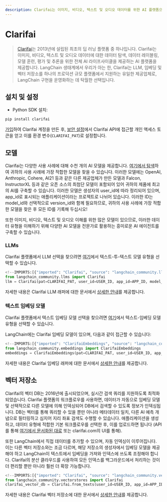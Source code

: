 ```yaml
---
description: Clarifai는 이미지, 비디오, 텍스트 및 오디오 데이터를 위한 AI 플랫폼으로, LLM, 임베딩 및 벡터 저장소를 지원합니다.
---
```


# Clarifai

> [Clarifai](https://clarifai.com)는 2013년에 설립된 최초의 딥 러닝 플랫폼 중 하나입니다. Clarifai는 이미지, 비디오, 텍스트 및 오디오 데이터에 대한 데이터 탐색, 데이터 레이블링, 모델 훈련, 평가 및 추론을 위한 전체 AI 라이프사이클을 제공하는 AI 플랫폼을 제공합니다. LangChain 생태계에서 우리가 아는 한, Clarifai는 LLM, 임베딩 및 벡터 저장소를 하나의 프로덕션 규모 플랫폼에서 지원하는 유일한 제공업체로, LangChain 구현을 운영화하는 데 탁월한 선택입니다.

## 설치 및 설정
- Python SDK 설치:
```bash
pip install clarifai
```

[가입](https://clarifai.com/signup)하여 Clarifai 계정을 만든 후, [보안 설정](https://clarifai.com/settings/security)에서 Clarifai API에 접근할 개인 액세스 토큰을 얻고 이를 환경 변수(`CLARIFAI_PAT`)로 설정합니다.

## 모델

Clarifai는 다양한 사용 사례에 대해 수천 개의 AI 모델을 제공합니다. [여기에서 탐색](https://clarifai.com/explore)하여 귀하의 사용 사례에 가장 적합한 모델을 찾을 수 있습니다. 이러한 모델에는 OpenAI, Anthropic, Cohere, AI21 등과 같은 다른 제공업체가 만든 모델과 Falcon, InstructorXL 등과 같은 오픈 소스의 최첨단 모델이 포함되어 있어 귀하의 제품에 최고의 AI를 구축할 수 있습니다. 이러한 모델은 생성자의 user_id에 따라 정리되어 있으며, app_id로 표시되는 애플리케이션이라는 프로젝트로 나뉘어 있습니다. 이러한 ID는 model_id와 선택적으로 version_id와 함께 필요하므로, 귀하의 사용 사례에 가장 적합한 모델을 찾은 후 모든 ID를 기록해 두십시오!

또한 이미지, 비디오, 텍스트 및 오디오 이해를 위한 많은 모델이 있으므로, 이러한 데이터 유형을 이해하기 위해 다양한 AI 모델을 전문가로 활용하는 흥미로운 AI 에이전트를 구축할 수 있습니다.

### LLMs

Clarifai 플랫폼에서 LLM 선택을 찾으려면 [여기](https://clarifai.com/explore/models?filterData=%5B%7B%22field%22%3A%22model_type_id%22%2C%22value%22%3A%5B%22text-to-text%22%5D%7D%5D&page=1&perPage=24)에서 텍스트-투-텍스트 모델 유형을 선택할 수 있습니다.

```python
<!--IMPORTS:[{"imported": "Clarifai", "source": "langchain_community.llms", "docs": "https://api.python.langchain.com/en/latest/llms/langchain_community.llms.clarifai.Clarifai.html", "title": "Clarifai"}]-->
from langchain_community.llms import Clarifai
llm = Clarifai(pat=CLARIFAI_PAT, user_id=USER_ID, app_id=APP_ID, model_id=MODEL_ID)
```


자세한 내용은 Clarifai LLM 래퍼에 대한 문서에서 [상세한 안내](/docs/integrations/llms/clarifai)를 제공합니다.

### 텍스트 임베딩 모델

Clarifai 플랫폼에서 텍스트 임베딩 모델 선택을 찾으려면 [여기](https://clarifai.com/explore/models?page=1&perPage=24&filterData=%5B%7B%22field%22%3A%22model_type_id%22%2C%22value%22%3A%5B%22text-embedder%22%5D%7D%5D)에서 텍스트-임베딩 모델 유형을 선택할 수 있습니다.

LangChain에는 Clarifai 임베딩 모델이 있으며, 다음과 같이 접근할 수 있습니다:
```python
<!--IMPORTS:[{"imported": "ClarifaiEmbeddings", "source": "langchain_community.embeddings", "docs": "https://api.python.langchain.com/en/latest/embeddings/langchain_community.embeddings.clarifai.ClarifaiEmbeddings.html", "title": "Clarifai"}]-->
from langchain_community.embeddings import ClarifaiEmbeddings
embeddings = ClarifaiEmbeddings(pat=CLARIFAI_PAT, user_id=USER_ID, app_id=APP_ID, model_id=MODEL_ID)
```

자세한 내용은 Clarifai 임베딩 래퍼에 대한 문서에서 [상세한 안내](/docs/integrations/text_embedding/clarifai)를 제공합니다.

## 벡터 저장소

Clarifai의 벡터 DB는 2016년에 출시되었으며, 실시간 검색 쿼리를 지원하도록 최적화되었습니다. Clarifai 플랫폼의 워크플로우를 사용하면, 데이터가 자동으로 임베딩 모델 및 선택적으로 다른 모델에 의해 인덱싱되어 DB에서 검색할 수 있도록 정보가 인덱싱됩니다. DB는 벡터를 통해 쿼리할 수 있을 뿐만 아니라 메타데이터 일치, 다른 AI 예측 개념으로 필터링하고 심지어 지리 좌표 검색도 수행할 수 있습니다. 애플리케이션을 생성하고, 데이터 유형에 적합한 기본 워크플로우를 선택한 후, 이를 업로드하면 됩니다 (API를 통해 [여기에서 문서화된 대로](https://docs.clarifai.com/api-guide/data/create-get-update-delete) 또는 clarifai.com의 UI를 통해).

또한 LangChain에서 직접 데이터를 추가할 수 있으며, 자동 인덱싱이 이루어집니다. 이는 다른 벡터 저장소와는 조금 다르며, 해당 저장소의 생성자에서 임베딩 모델을 제공해야 하고 LangChain이 텍스트에서 임베딩을 가져와 인덱스에 쓰도록 조정해야 합니다. Clarifai의 분산 클라우드를 사용하여 모든 인덱스를 백그라운드에서 처리하는 것이 더 편리할 뿐만 아니라 훨씬 더 확장 가능합니다.

```python
<!--IMPORTS:[{"imported": "Clarifai", "source": "langchain_community.vectorstores", "docs": "https://api.python.langchain.com/en/latest/vectorstores/langchain_community.vectorstores.clarifai.Clarifai.html", "title": "Clarifai"}]-->
from langchain_community.vectorstores import Clarifai
clarifai_vector_db = Clarifai.from_texts(user_id=USER_ID, app_id=APP_ID, texts=texts, pat=CLARIFAI_PAT, number_of_docs=NUMBER_OF_DOCS, metadatas = metadatas)
```

자세한 내용은 Clarifai 벡터 저장소에 대한 문서에서 [상세한 안내](/docs/integrations/vectorstores/clarifai)를 제공합니다.